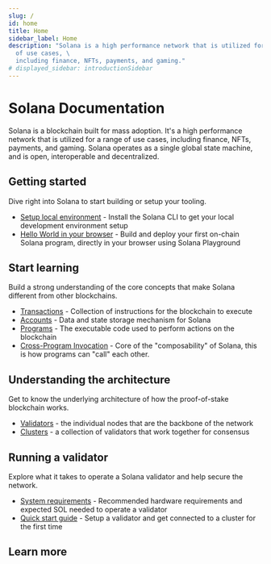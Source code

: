 ```yaml
---
slug: /
id: home
title: Home
sidebar_label: Home
description: "Solana is a high performance network that is utilized for a range
  of use cases, \
  including finance, NFTs, payments, and gaming."
# displayed_sidebar: introductionSidebar
---
```


# Solana Documentation

Solana is a blockchain built for mass adoption. It's a high performance network
that is utilized for a range of use cases, including finance, NFTs, payments,
and gaming. Solana operates as a single global state machine, and is open,
interoperable and decentralized.

## Getting started

Dive right into Solana to start building or setup your tooling.

- [Setup local environment](/cli) - Install the Solana CLI to get your local
  development environment setup
- [Hello World in your browser](getstarted/hello-world) - Build and deploy your
  first on-chain Solana program, directly in your browser using Solana
  Playground

## Start learning

Build a strong understanding of the core concepts that make Solana different
from other blockchains.

- [Transactions](./developing/programming-model/transactions) - Collection of
  instructions for the blockchain to execute
- [Accounts](./developing/programming-model/accounts) - Data and state storage
  mechanism for Solana
- [Programs](./developing/intro/programs) - The executable code used to perform
  actions on the blockchain
- [Cross-Program Invocation](./developing/programming-model/calling-between-programs) -
  Core of the "composability" of Solana, this is how programs can "call" each
  other.

## Understanding the architecture

Get to know the underlying architecture of how the proof-of-stake blockchain
works.

- [Validators](./validator/anatomy) - the individual nodes that are the backbone
  of the network
- [Clusters](./cluster/overview) - a collection of validators that work together
  for consensus

## Running a validator

Explore what it takes to operate a Solana validator and help secure the network.

- [System requirements](./running-validator/validator-reqs) - Recommended
  hardware requirements and expected SOL needed to operate a validator
- [Quick start guide](./validator/get-started/setup-a-validator) - Setup a
  validator and get connected to a cluster for the first time

## Learn more


<HomeCtaLinks />